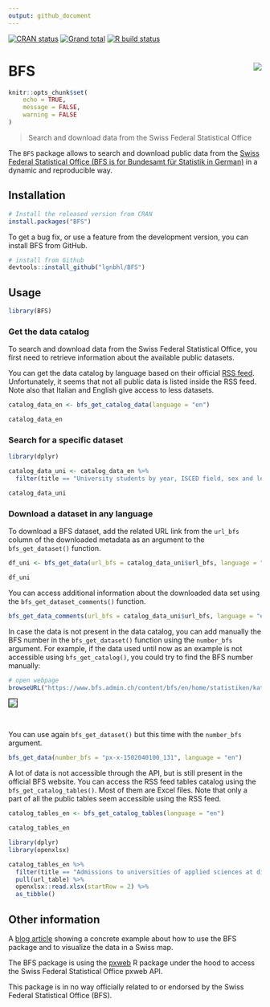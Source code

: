 ```yaml
---
output: github_document
---
```


<!-- README.md is generated from README.Rmd. Please edit that file -->

<!-- badges: start -->
[![CRAN status](https://www.r-pkg.org/badges/version/BFS)](https://CRAN.R-project.org/package=BFS)
[![Grand total](https://cranlogs.r-pkg.org/badges/grand-total/BFS)](https://cran.r-project.org/package=BFS)
[![R build status](https://github.com/lgnbhl/BFS/workflows/R-CMD-check/badge.svg)](https://github.com/lgnbhl/BFS/actions)
<!-- badges: end -->

# BFS <img src="man/figures/logo.png" align="right" />

```r
knitr::opts_chunk$set(
	echo = TRUE,
	message = FALSE,
	warning = FALSE
)
```

> Search and download data from the Swiss Federal Statistical Office

The `BFS` package allows to search and download public data from the 
[Swiss Federal Statistical Office (BFS is for Bundesamt für Statistik in German)](https://www.bfs.admin.ch/bfs/en/home/statistics/catalogues-databases/data.html){target="_blank"}
in a dynamic and reproducible way.

## Installation

```r
# Install the released version from CRAN
install.packages("BFS")
```

To get a bug fix, or use a feature from the development version, you can install BFS from GitHub.

```r
# install from Github
devtools::install_github("lgnbhl/BFS")
```

## Usage

```r
library(BFS)
```

### Get the data catalog

To search and download data from the Swiss Federal Statistical Office, you first need to retrieve information about the available public datasets.

You can get the data catalog by language based on their official [RSS feed](https://www.bfs.admin.ch/bfs/en/home/statistiken/kataloge-datenbanken/daten/_jcr_content/par/ws_catalog.rss.xml). Unfortunately, it seems that not all public data is listed inside the RSS feed. Note also that Italian and English give access to less datasets.

```r
catalog_data_en <- bfs_get_catalog_data(language = "en")

catalog_data_en
```

### Search for a specific dataset

```r
library(dplyr)

catalog_data_uni <- catalog_data_en %>%
  filter(title == "University students by year, ISCED field, sex and level of study")

catalog_data_uni
```

### Download a dataset in any language

To download a BFS dataset, add the related URL link from the `url_bfs` column of the downloaded metadata as an argument to the `bfs_get_dataset()` function.

```r
df_uni <- bfs_get_data(url_bfs = catalog_data_uni$url_bfs, language = "en")

df_uni
```

You can access additional information about the downloaded data set using the `bfs_get_dataset_comments()` function.

```r
bfs_get_data_comments(url_bfs = catalog_data_uni$url_bfs, language = "en")
```

In case the data is not present in the data catalog, you can add manually the BFS number in the `bfs_get_dataset()` function using the `number_bfs` argument. For example, if the data used until now as an example is not accessible using `bfs_get_catalog()`, you could try to find the BFS number manually:

```r
# open webpage
browseURL("https://www.bfs.admin.ch/content/bfs/en/home/statistiken/kataloge-datenbanken/daten.assetdetail.16324907.html")
```

<img style="border:1px solid black;" src="https://raw.githubusercontent.com/lgnbhl/BFS/master/man/figures/screenshot.png" align="center" />

<br/>

You can use again `bfs_get_dataset()` but this time with the `number_bfs` argument.

```r
bfs_get_data(number_bfs = "px-x-1502040100_131", language = "en")
```

A lot of data is not accessible through the API, but is still present in the official BFS website. You can access the RSS feed tables catalog using the `bfs_get_catalog_tables()`. Most of them are Excel files. Note that only a part of all the public tables seem accessible using the RSS feed.

```r
catalog_tables_en <- bfs_get_catalog_tables(language = "en")

catalog_tables_en
```

```r
library(dplyr)
library(openxlsx)

catalog_tables_en %>%
  filter(title == "Admissions to universities of applied sciences at diploma and bachelor level by fields of specialisation") %>%
  pull(url_table) %>%
  openxlsx::read.xlsx(startRow = 2) %>%
  as_tibble()
```

## Other information

A [blog article](https://felixluginbuhl.com/blog/posts/2019-11-07-swiss-data/) showing a concrete example about how to use the BFS package and to visualize the data in a Swiss map.

The BFS package is using the [pxweb](https://github.com/rOpenGov/pxweb){target="_blank"} R package under the hood to access the Swiss Federal Statistical Office pxweb API.

This package is in no way officially related to or endorsed by the Swiss Federal Statistical Office (BFS).
